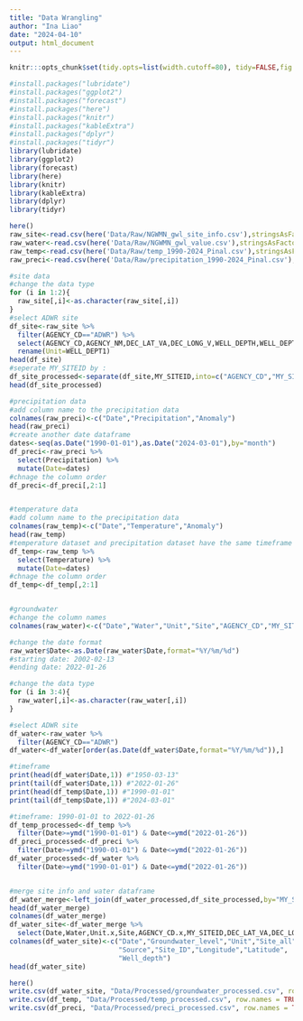 ```yaml
---
title: "Data Wrangling"
author: "Ina Liao"
date: "2024-04-10"
output: html_document
---
```



```r
knitr:::opts_chunk$set(tidy.opts=list(width.cutoff=80), tidy=FALSE,fig.align = "center", dev = "cairo_pdf", fig.pos = "H")
```

```r
#install.packages("lubridate")
#install.packages("ggplot2")
#install.packages("forecast")
#install.packages("here")
#install.packages("knitr")
#install.packages("kableExtra")
#install.packages("dplyr")
#install.packages("tidyr")
library(lubridate)
library(ggplot2)
library(forecast) 
library(here)
library(knitr)
library(kableExtra)
library(dplyr)
library(tidyr)
```

```r
here()
raw_site<-read.csv(here('Data/Raw/NGWMN_gwl_site_info.csv'),stringsAsFactors = TRUE,skip=0,header=TRUE)
raw_water<-read.csv(here('Data/Raw/NGWMN_gwl_value.csv'),stringsAsFactors = TRUE,skip=0,header=TRUE)
raw_temp<-read.csv(here('Data/Raw/temp_1990-2024_Pinal.csv'),stringsAsFactors = TRUE,skip=5,header=FALSE)
raw_preci<-read.csv(here('Data/Raw/precipitation_1990-2024_Pinal.csv'),stringsAsFactors = TRUE,skip=5,header=FALSE)
```

```r
#site data
#change the data type 
for (i in 1:2){
  raw_site[,i]<-as.character(raw_site[,i])
}
#select ADWR site 
df_site<-raw_site %>%
  filter(AGENCY_CD=="ADWR") %>%
  select(AGENCY_CD,AGENCY_NM,DEC_LAT_VA,DEC_LONG_V,WELL_DEPTH,WELL_DEPT1,MY_SITEID) %>%
  rename(Unit=WELL_DEPT1)
head(df_site)
#seperate MY_SITEID by :
df_site_processed<-separate(df_site,MY_SITEID,into=c("AGENCY_CD","MY_SITEID"))
head(df_site_processed)

#precipitation data
#add column name to the precipitation data
colnames(raw_preci)<-c("Date","Precipitation","Anomaly")
head(raw_preci)
#create another date dataframe
dates<-seq(as.Date("1990-01-01"),as.Date("2024-03-01"),by="month")
df_preci<-raw_preci %>%
  select(Precipitation) %>%
  mutate(Date=dates)
#chnage the column order 
df_preci<-df_preci[,2:1]


#temperature data
#add column name to the precipitation data
colnames(raw_temp)<-c("Date","Temperature","Anomaly")
head(raw_temp)
#temperature dataset and precipitation dataset have the same timeframe
df_temp<-raw_temp %>%
  select(Temperature) %>%
  mutate(Date=dates)
#chnage the column order 
df_temp<-df_temp[,2:1]


#groundwater 
#change the column names
colnames(raw_water)<-c("Date","Water","Unit","Site","AGENCY_CD","MY_SITEID")

#change the date format
raw_water$Date<-as.Date(raw_water$Date,format="%Y/%m/%d")
#starting date: 2002-02-13
#ending date: 2022-01-26

#change the data type 
for (i in 3:4){
  raw_water[,i]<-as.character(raw_water[,i])
}

#select ADWR site 
df_water<-raw_water %>%
  filter(AGENCY_CD=="ADWR") 
df_water<-df_water[order(as.Date(df_water$Date,format="%Y/%m/%d")),]

```

```r
#timeframe
print(head(df_water$Date,1)) #"1950-03-13"
print(tail(df_water$Date,1)) #"2022-01-26"
print(head(df_temp$Date,1)) #"1990-01-01"
print(tail(df_temp$Date,1)) #"2024-03-01"

#timeframe: 1990-01-01 to 2022-01-26
df_temp_processed<-df_temp %>%
  filter(Date>=ymd("1990-01-01") & Date<=ymd("2022-01-26"))
df_preci_processed<-df_preci %>%
  filter(Date>=ymd("1990-01-01") & Date<=ymd("2022-01-26"))
df_water_processed<-df_water %>%
  filter(Date>=ymd("1990-01-01") & Date<=ymd("2022-01-26"))


#merge site info and water dataframe
df_water_merge<-left_join(df_water_processed,df_site_processed,by="MY_SITEID")
head(df_water_merge)
colnames(df_water_merge)
df_water_site<-df_water_merge %>%
  select(Date,Water,Unit.x,Site,AGENCY_CD.x,MY_SITEID,DEC_LAT_VA,DEC_LONG_V,WELL_DEPTH)
colnames(df_water_site)<-c("Date","Groundwater_level","Unit","Site_all",
                           "Source","Site_ID","Longitude","Latitude",
                           "Well_depth")
head(df_water_site)
```

```r
here()
write.csv(df_water_site, "Data/Processed/groundwater_processed.csv", row.names = TRUE)
write.csv(df_temp, "Data/Processed/temp_processed.csv", row.names = TRUE)
write.csv(df_preci, "Data/Processed/preci_processed.csv", row.names = TRUE)
```